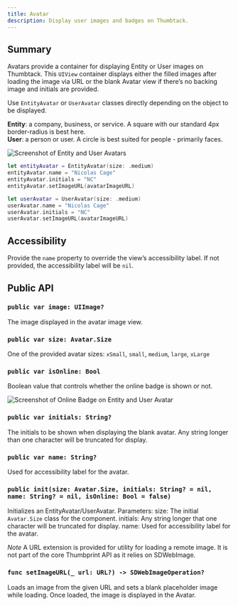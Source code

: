 ```yaml
---
title: Avatar
description: Display user images and badges on Thumbtack.
---
```



<ComponentHeader data={props.data} />

## Summary

Avatars provide a container for displaying Entity or User images on Thumbtack. This `UIView` container displays either the filled images after loading the image via URL or the blank Avatar view if there’s no backing image and initials are provided.

Use `EntityAvatar` or `UserAvatar` classes directly depending on the object to be displayed.

<div>
    <b>Entity</b>: a company, business, or service. A square with our standard 4px border-radius is
    best here.
</div>

<div>
    <b>User</b>: a person or user. A circle is best suited for people - primarily faces.
</div>

![Screenshot of Entity and User Avatars](/img/ios/avatar-variations.png)

```swift
let entityAvatar = EntityAvatar(size: .medium)
entityAvatar.name = "Nicolas Cage"
entityAvatar.initials = "NC"
entityAvatar.setImageURL(avatarImageURL)

let userAvatar = UserAvatar(size: .medium)
userAvatar.name = "Nicolas Cage"
userAvatar.initials = "NC"
userAvatar.setImageURL(avatarImageURL)
```

## Accessibility

Provide the `name` property to override the view’s accessibility label. If not provided, the accessibility label will be `nil`.

## Public API

### `public var image: UIImage?`

The image displayed in the avatar image view.

### `public var size: Avatar.Size`

One of the provided avatar sizes: `xSmall`, `small`, `medium`, `large`, `xLarge`

### `public var isOnline: Bool`

Boolean value that controls whether the online badge is shown or not.

![Screenshot of Online Badge on Entity and User Avatar](/img/ios/avatar-online-now.png)

### `public var initials: String?`

The initials to be shown when displaying the blank avatar. Any string longer than one character will be truncated for display.

### `public var name: String?`

Used for accessibility label for the avatar.

### `public init(size: Avatar.Size, initials: String? = nil, name: String? = nil, isOnline: Bool = false)`

Initializes an EntityAvatar/UserAvatar. Parameters: size: The initial `Avatar.Size` class for the component. initials: Any string longer that one character will be truncated for display. name: Used for accessibility label for the avatar.

_Note_ A URL extension is provided for utility for loading a remote image. It is not part of the core Thumbprint API as it relies on SDWebImage.

### `func setImageURL(_ url: URL?) -> SDWebImageOperation?`

Loads an image from the given URL and sets a blank placeholder image while loading. Once loaded, the image is displayed in the Avatar.
